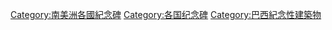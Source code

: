[[Category:南美洲各國紀念碑|Category:南美洲各國紀念碑]]
[[Category:各国纪念碑|Category:各国纪念碑]]
[[Category:巴西紀念性建築物|Category:巴西紀念性建築物]]